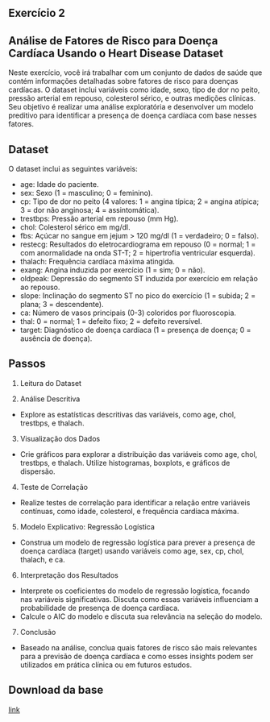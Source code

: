 
## Exercício 2

## Análise de Fatores de Risco para Doença Cardíaca Usando o Heart Disease Dataset

Neste exercício, você irá trabalhar com um conjunto de dados de saúde que contém informações detalhadas sobre fatores de risco para doenças cardíacas. O dataset inclui variáveis como idade, sexo, tipo de dor no peito, pressão arterial em repouso, colesterol sérico, e outras medições clínicas. Seu objetivo é realizar uma análise exploratória e desenvolver um modelo preditivo para identificar a presença de doença cardíaca com base nesses fatores.


## Dataset

O dataset inclui as seguintes variáveis:

- age: Idade do paciente.
- sex: Sexo (1 = masculino; 0 = feminino).
- cp: Tipo de dor no peito (4 valores: 1 = angina típica; 2 = angina atípica; 3 = dor não anginosa; 4 = assintomática).
- trestbps: Pressão arterial em repouso (mm Hg).
- chol: Colesterol sérico em mg/dl.
- fbs: Açúcar no sangue em jejum > 120 mg/dl (1 = verdadeiro; 0 = falso).
- restecg: Resultados do eletrocardiograma em repouso (0 = normal; 1 = com anormalidade na onda ST-T; 2 = hipertrofia ventricular esquerda).
- thalach: Frequência cardíaca máxima atingida.
- exang: Angina induzida por exercício (1 = sim; 0 = não).
- oldpeak: Depressão do segmento ST induzida por exercício em relação ao repouso.
- slope: Inclinação do segmento ST no pico do exercício (1 = subida; 2 = plana; 3 = descendente).
- ca: Número de vasos principais (0-3) coloridos por fluoroscopia.
- thal: 0 = normal; 1 = defeito fixo; 2 = defeito reversível.
- target: Diagnóstico de doença cardíaca (1 = presença de doença; 0 = ausência de doença).


## Passos

1.	Leitura do Dataset

2. 	Análise Descritiva

- 	Explore as estatísticas descritivas das variáveis, como age, chol, trestbps, e thalach.

3. 	Visualização dos Dados

-	Crie gráficos para explorar a distribuição das variáveis como age, chol, trestbps, e thalach. Utilize histogramas, boxplots, e gráficos de dispersão.

4.	Teste de Correlação

- Realize testes de correlação para identificar a relação entre variáveis contínuas, como idade, colesterol, e frequência cardíaca máxima.

5.	Modelo Explicativo: Regressão Logística

- Construa um modelo de regressão logística para prever a presença de doença cardíaca (target) usando variáveis como age, sex, cp, chol, thalach, e ca.

6. 	Interpretação dos Resultados

- Interprete os coeficientes do modelo de regressão logística, focando nas variáveis significativas. Discuta como essas variáveis influenciam a probabilidade de presença de doença cardíaca.
- Calcule o AIC do modelo e discuta sua relevância na seleção do modelo.
	
7.	Conclusão

- Baseado na análise, conclua quais fatores de risco são mais relevantes para a previsão de doença cardíaca e como esses insights podem ser utilizados em prática clínica ou em futuros estudos.

## Download da base

[link](https://www.kaggle.com/datasets/johnsmith88/heart-disease-dataset?resource=download)

